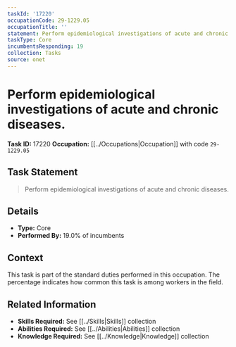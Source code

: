 ```yaml
---
taskId: '17220'
occupationCode: 29-1229.05
occupationTitle: ''
statement: Perform epidemiological investigations of acute and chronic diseases.
taskType: Core
incumbentsResponding: 19
collection: Tasks
source: onet
---
```

# Perform epidemiological investigations of acute and chronic diseases.

**Task ID:** 17220
**Occupation:** [[../Occupations|Occupation]] with code `29-1229.05`

## Task Statement

> Perform epidemiological investigations of acute and chronic diseases.

## Details

- **Type:** Core
- **Performed By:** 19.0% of incumbents

## Context

This task is part of the standard duties performed in this occupation. The percentage indicates how common this task is among workers in the field.

## Related Information

- **Skills Required:** See [[../Skills|Skills]] collection
- **Abilities Required:** See [[../Abilities|Abilities]] collection
- **Knowledge Required:** See [[../Knowledge|Knowledge]] collection
